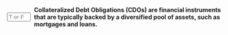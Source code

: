 ::: {.question-block}

<form onsubmit="event.preventDefault(); checkAnswerBox('module6_tf_q4','T')" style="display: flex; align-items: center; gap: 8px;">
<input type="text" id="module6_tf_q4" name="module6_tf_q4" maxlength="1" placeholder="T or F" style="width: 55px;" data-correct-answer="T" /> 
<label for="module6_tf_q4"><strong>Collateralized Debt Obligations (CDOs) are financial instruments that are typically backed by a diversified pool of assets, such as mortgages and loans.</strong></label>
</form>

<div id="feedback-module6_tf_q4" class="feedback" data-status="" style="display:none;">
This is TRUE. CDOs are backed by pools of assets, which can include mortgages and loans.
</div>

:::
